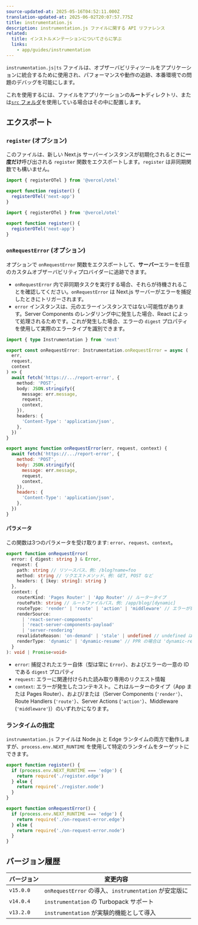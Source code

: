 ```yaml
---
source-updated-at: 2025-05-16T04:52:11.000Z
translation-updated-at: 2025-06-02T20:07:57.775Z
title: instrumentation.js
description: instrumentation.js ファイルに関する API リファレンス
related:
  title: インストルメンテーションについてさらに学ぶ
  links:
    - app/guides/instrumentation
---
```


`instrumentation.js|ts` ファイルは、オブザーバビリティツールをアプリケーションに統合するために使用され、パフォーマンスや動作の追跡、本番環境での問題のデバッグを可能にします。

これを使用するには、ファイルをアプリケーションの**ルート**ディレクトリ、または[`src` フォルダ](/docs/app/api-reference/file-conventions/src-folder)を使用している場合はその中に配置します。

## エクスポート

### `register` (オプション)

このファイルは、新しい Next.js サーバーインスタンスが初期化されるときに**一度だけ**呼び出される `register` 関数をエクスポートします。`register` は非同期関数でも構いません。

```ts filename="instrumentation.ts" switcher
import { registerOTel } from '@vercel/otel'

export function register() {
  registerOTel('next-app')
}
```

```js filename="instrumentation.js" switcher
import { registerOTel } from '@vercel/otel'

export function register() {
  registerOTel('next-app')
}
```

### `onRequestError` (オプション)

オプションで `onRequestError` 関数をエクスポートして、**サーバー**エラーを任意のカスタムオブザーバビリティプロバイダーに追跡できます。

- `onRequestError` 内で非同期タスクを実行する場合、それらが待機されることを確認してください。`onRequestError` は Next.js サーバーがエラーを捕捉したときにトリガーされます。
- `error` インスタンスは、元のエラーインスタンスではない可能性があります。Server Components のレンダリング中に発生した場合、React によって処理されるためです。これが発生した場合、エラーの `digest` プロパティを使用して実際のエラータイプを識別できます。

```ts filename="instrumentation.ts" switcher
import { type Instrumentation } from 'next'

export const onRequestError: Instrumentation.onRequestError = async (
  err,
  request,
  context
) => {
  await fetch('https://.../report-error', {
    method: 'POST',
    body: JSON.stringify({
      message: err.message,
      request,
      context,
    }),
    headers: {
      'Content-Type': 'application/json',
    },
  })
}
```

```js filename="instrumentation.js" switcher
export async function onRequestError(err, request, context) {
  await fetch('https://.../report-error', {
    method: 'POST',
    body: JSON.stringify({
      message: err.message,
      request,
      context,
    }),
    headers: {
      'Content-Type': 'application/json',
    },
  })
}
```

#### パラメータ

この関数は3つのパラメータを受け取ります: `error`、`request`、`context`。

```ts filename="Types"
export function onRequestError(
  error: { digest: string } & Error,
  request: {
    path: string // リソースパス、例: /blog?name=foo
    method: string // リクエストメソッド、例: GET, POST など
    headers: { [key: string]: string }
  },
  context: {
    routerKind: 'Pages Router' | 'App Router' // ルータータイプ
    routePath: string // ルートファイルパス、例: /app/blog/[dynamic]
    routeType: 'render' | 'route' | 'action' | 'middleware' // エラーが発生したコンテキスト
    renderSource:
      | 'react-server-components'
      | 'react-server-components-payload'
      | 'server-rendering'
    revalidateReason: 'on-demand' | 'stale' | undefined // undefined は通常のリクエスト（再検証なし）
    renderType: 'dynamic' | 'dynamic-resume' // PPR の場合は 'dynamic-resume'
  }
): void | Promise<void>
```

- `error`: 捕捉されたエラー自体（型は常に `Error`）、およびエラーの一意の ID である `digest` プロパティ
- `request`: エラーに関連付けられた読み取り専用のリクエスト情報
- `context`: エラーが発生したコンテキスト。これはルーターのタイプ（App または Pages Router）、および/または（Server Components (`'render'`）、Route Handlers (`'route'`）、Server Actions (`'action'`）、Middleware (`'middleware'`)）のいずれかになります。

### ランタイムの指定

`instrumentation.js` ファイルは Node.js と Edge ランタイムの両方で動作しますが、`process.env.NEXT_RUNTIME` を使用して特定のランタイムをターゲットにできます。

```js filename="instrumentation.js"
export function register() {
  if (process.env.NEXT_RUNTIME === 'edge') {
    return require('./register.edge')
  } else {
    return require('./register.node')
  }
}

export function onRequestError() {
  if (process.env.NEXT_RUNTIME === 'edge') {
    return require('./on-request-error.edge')
  } else {
    return require('./on-request-error.node')
  }
}
```

## バージョン履歴

| バージョン   | 変更内容                                                 |
| --------- | ------------------------------------------------------- |
| `v15.0.0` | `onRequestError` の導入、`instrumentation` が安定版に   |
| `v14.0.4` | `instrumentation` の Turbopack サポート                 |
| `v13.2.0` | `instrumentation` が実験的機能として導入                |